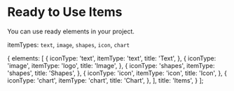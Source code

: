 

<Meta title="Documentation/Items/Ready to Use Items" />

# Ready to Use Items

You can use ready elements in your project.

itemTypes:  `text`, `image`, `shapes`, `icon`, `chart`

  {
    elements: [
      {
        iconType: 'text',
        itemType: 'text',
        title: 'Text',
      },
      {
        iconType: 'image',
        itemType: 'logo',
        title: 'Image',
      },
      {
        iconType: 'shapes',
        itemType: 'shapes',
        title: 'Shapes',
      },
      {
        iconType: 'icon',
        itemType: 'icon',
        title: 'Icon',
      },
      {
        iconType: 'chart',
        itemType: 'chart',
        title: 'Chart',
      },
    ],
    title: 'Items',
  }
];

<Canvas>
  <div style={{ display: 'block', height: '350px' }}>
    <div className="jfReport">
      <DndWrapper>
        <BuilderProvider isLeftPanelOpen>
          <ReportWrapper>
            <LeftPanel leftPanelConfig={leftPanelConfig} />
          </ReportWrapper>
        </BuilderProvider>
      </DndWrapper>
    </div>
  </div>
</Canvas>
